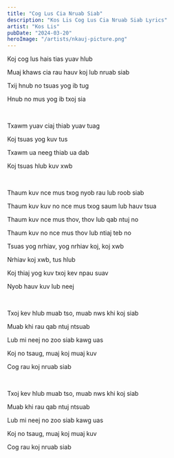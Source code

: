 ```yaml
---
title: "Cog Lus Cia Nruab Siab"
description: "Kos Lis Cog Lus Cia Nruab Siab Lyrics"
artist: "Kos Lis"
pubDate: "2024-03-20"
heroImage: "/artists/nkauj-picture.png"
---
```


Koj cog lus hais tias yuav hlub

Muaj khaws cia rau hauv koj lub nruab siab

Txij hnub no tsuas yog ib tug

Hnub no mus yog ib txoj sia

<br />

Txawm yuav ciaj thiab yuav tuag

Koj tsuas yog kuv tus

Txawm ua neeg thiab ua dab

Koj tsuas hlub kuv xwb

<br />

Thaum kuv nce mus txog nyob rau lub roob siab

Thaum kuv kuv no nce mus txog saum lub hauv tsua

Thaum kuv nce mus thov, thov lub qab ntuj no

Thaum kuv no nce mus thov lub ntiaj teb no

Tsuas yog nrhiav, yog nrhiav koj, koj xwb

Nrhiav koj xwb, tus hlub

Koj thiaj yog kuv txoj kev npau suav

Nyob hauv kuv lub neej

<br />

Txoj kev hlub muab tso, muab nws khi koj siab

Muab khi rau qab ntuj ntsuab

Lub mi neej no zoo siab kawg uas

Koj no tsaug, muaj koj muaj kuv

Cog rau koj nruab siab

<br />

Txoj kev hlub muab tso, muab nws khi koj siab

Muab khi rau qab ntuj ntsuab

Lub mi neej no zoo siab kawg uas

Koj no tsaug, muaj koj muaj kuv

Cog rau koj nruab siab
